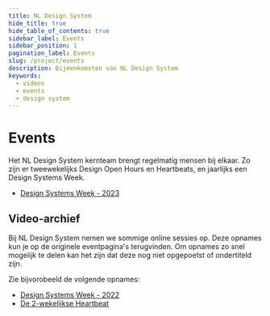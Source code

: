 ```yaml
---
title: NL Design System
hide_title: true
hide_table_of_contents: true
sidebar_label: Events
sidebar_position: 1
pagination_label: Events
slug: /project/events
description: Bijeenkomsten van NL Design System
keywords:
  - videos
  - events
  - design system
---
```


# Events

Het NL Design System kernteam brengt regelmatig mensen bij elkaar. Zo zijn er tweewekelijks Design Open Hours en Heartbeats, en jaarlijks een Design Systems Week.

- [Design Systems Week - 2023](events/design-systems-week-2023/overzicht)

## Video-archief

Bij NL Design System nemen we sommige online sessies op. Deze opnames kun je op de originele eventpagina's terugvinden. Om opnames zo snel mogelijk te delen kan het zijn dat deze nog niet opgepoetst of ondertiteld zijn.

Zie bijvorobeeld de volgende opnames:

- [Design Systems Week - 2022](events/design-systems-week-2022)
- [De 2-wekelijkse Heartbeat](events/heartbeat)
